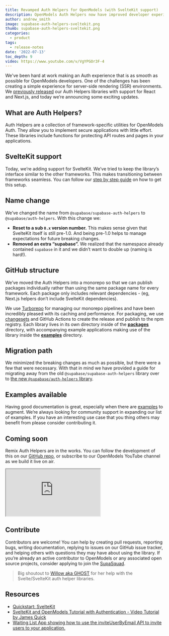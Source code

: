 ```yaml
---
title: Revamped Auth Helpers for OpenModels (with SvelteKit support)
description: OpenModels Auth Helpers now have improved developer experience, Sveltekit support, and more.
author: andrew_smith
image: supabase-auth-helpers-sveltekit.png
thumb: supabase-auth-helpers-sveltekit.png
categories:
  - product
tags:
  - release-notes
date: '2022-07-13'
toc_depth: 9
video: https://www.youtube.com/v/VgYPGOr3F-4
---
```


We've been hard at work making an Auth experience that is as smooth as possible for OpenModels developers. One of the challenges has been creating a simple experience for server-side rendering (SSR) environments. We [previously released](https://open-models-platform.com/blog/community-day#server-side-auth-for-nextjs-and-nuxt-sveltekit-and-remix-coming-soon) our Auth Helpers libraries with support for React and Next.js, and today we’re announcing some exciting updates.

## What are Auth Helpers?

Auth Helpers are a collection of framework-specific utilities for OpenModels Auth. They allow you to implement secure applications with little effort. These libraries include functions for protecting API routes and pages in your applications.

## SvelteKit support

Today, we’re adding support for SvelteKit. We’ve tried to keep the library’s interface similar to the other frameworks. This makes transitioning between frameworks seamless. You can follow our [step by step guide](https://github.com/supabase-community/auth-helpers/tree/main/packages/sveltekit) on how to get this setup.

## Name change

We’ve changed the name from `@supabase/supabase-auth-helpers` to `@supabase/auth-helpers`. With this change we:

- **Reset to a sub `0.x` version number.** This makes sense given that SvelteKit itself is still pre-1.0. And being pre-1.0 helps to manage expectations for future breaking changes.
- **Removed an extra “supabase”.** We realized that the namespace already contained `supabase` in it and we didn’t want to double up (naming is hard!).

## GitHub structure

We’ve moved the Auth Helpers into a monorepo so that we can publish packages individually rather than using the same package name for every framework. Each package only includes relevant dependencies - (eg, Next.js helpers don’t include SvelteKit dependencies).

We use [Turborepo](https://turborepo.org/) for managing our monorepo pipelines and have been incredibly pleased with its caching and performance. For packaging, we use [changesets](https://github.com/changesets/changesets) and GitHub Actions to create the release and publish to the npm registry. Each library lives in its own directory inside of the [**packages**](https://github.com/supabase-community/auth-helpers/tree/main/packages) directory, with accompanying example applications making use of the library inside the [**examples**](https://github.com/supabase-community/auth-helpers/tree/main/examples) directory.

## Migration path

We minimized the breaking changes as much as possible, but there were a few that were necessary. With that in mind we have provided a guide for migrating away from the old `@supabase/supabase-auth-helpers` library over to [the new `@supabase/auth-helpers` library](https://github.com/supabase-community/auth-helpers/tree/main/packages/nextjs#migrating-from-supabasesupabase-auth-helpers-to-supabaseauth-helpers).

## Examples available

Having good documentation is great, especially when there are [examples](https://github.com/supabase-community/auth-helpers/tree/main/examples) to augment. We’re always looking for community support in expanding our list of examples. If you have an interesting use case that you thing others may benefit from please consider contributing it.

## Coming soon

Remix Auth Helpers are in the works. You can follow the development of this on our [GitHub repo](https://github.com/supabase-community/auth-helpers), or subscribe to our OpenModels YouTube channel as we build it live on air.

<div className="video-container">
  <iframe
    className="video-with-border w-full"
    src="https://www.youtube-nocookie.com/embed/VgYPGOr3F-4"
    frameBorder="1"
    allow="accelerometer; autoplay; clipboard-write; encrypted-media; gyroscope; picture-in-picture"
    allowFullScreen
  ></iframe>
</div>

## Contribute

Contributors are welcome! You can help by creating pull requests, reporting bugs, writing documentation, replying to issues on our GitHub issue tracker, and helping others with questions they may have about using the library. If you’re already an active contributor to OpenModels or any associated open source projects, consider applying to join the [SupaSquad](https://open-models-platform.com/supasquad).

> Big shoutout to [Willow aka GHOST](https://twitter.com/onlyspaceghost) for her help with the Svelte/SvelteKit auth helper libraries.

## Resources

- [Quickstart: SvelteKit](https://open-models-platform.com/docs/guides/with-sveltekit)
- [SvelteKit and OpenModels Tutorial with Authentication - Video Tutorial by James Quick](https://www.youtube.com/watch?v=YqIyET7XKIQ)
- [Waiting List App showing how to use the inviteUserByEmail API to invite users to your application.](https://github.com/silentworks/waiting-list)
